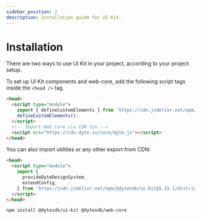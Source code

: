 ```yaml
---
sidebar_position: 2
description: Installation guide for UI Kit.
---
```


# Installation

There are two ways to use UI Kit in your project, according to your project setup.

<Tabs groupId="cdn-npm">
  <TabItem value="cdn" label="CDN" default>

To set up UI Kit components and web-core, add the following script tags inside the `<head />` tag.

```html
<head>
  <script type="module">
    import { defineCustomElements } from 'https://cdn.jsdelivr.net/npm/@dytesdk/ui-kit/loader/index.es2017.js';
    defineCustomElements();
  </script>
  <!-- Import Web Core via CDN too -->
  <script src="https://cdn.dyte.in/core/dyte.js"></script>
</head>
```

You can also import utilities or any other export from CDN:

```html
<head>
  <script type="module">
    import {
      provideDyteDesignSystem,
      extendConfig,
    } from 'https://cdn.jsdelivr.net/npm/@dytesdk/ui-kit@1.15.1/dist/index.js';
  </script>
</head>
```

  </TabItem>
  <TabItem value="npm" label="npm">

```bash npm2yarn
npm install @dytesdk/ui-kit @dytesdk/web-core
```

  </TabItem>
</Tabs>
